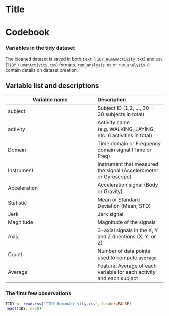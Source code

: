 Title
========================================================

Codebook
========

### Variables in the tidy dataset
The cleaned dataset is saved in both `text` (`TIDY_HumanActivity.txt`) and `csv` 
(`TIDY_HumanActivity.csv`) formats. `run_analysis.md` or `run_analysis.R` 
contain details on dataset creation.

Variable list and descriptions
------------------------------


| Variable name    | Description
| -----------------|:------------
| subject          | Subject ID (1,2, ..., 30 - 30 subjects in total) 
| activity         | Activity name (e.g. WALKING, LAYING, etc. 6 activities in total)
| Domain           | Time domain or Frequency domain signal (Time or Freq)
| Instrument       | Instrument that measured the signal (Accelerometer or Gyroscope)
| Acceleration     | Acceleration signal (Body or Gravity)
| Statistic        | Mean or Standard Deviation (Mean, STD)
| Jerk             | Jerk signal
| Magnitude        | Magnitude of the signals
| Axis             | 3-axial signals in the X, Y and Z directions (X, Y, or Z)
| Count            | Number of data points used to compute `average`
| Average          | Feature: Average of each variable for each activity and each subject


### The first few observations

```r
TIDY <- read.csv("TIDY_HumanActivity.csv", header=FALSE)
head(TIDY, n=30)
```